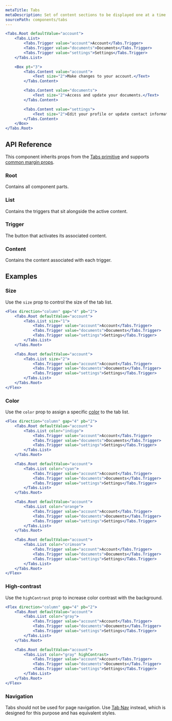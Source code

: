 ```yaml
---
metaTitle: Tabs
metaDescription: Set of content sections to be displayed one at a time.
sourcePath: components/tabs
---
```


```jsx live=true
<Tabs.Root defaultValue="account">
	<Tabs.List>
		<Tabs.Trigger value="account">Account</Tabs.Trigger>
		<Tabs.Trigger value="documents">Documents</Tabs.Trigger>
		<Tabs.Trigger value="settings">Settings</Tabs.Trigger>
	</Tabs.List>

	<Box pt="3">
		<Tabs.Content value="account">
			<Text size="2">Make changes to your account.</Text>
		</Tabs.Content>

		<Tabs.Content value="documents">
			<Text size="2">Access and update your documents.</Text>
		</Tabs.Content>

		<Tabs.Content value="settings">
			<Text size="2">Edit your profile or update contact information.</Text>
		</Tabs.Content>
	</Box>
</Tabs.Root>
```

## API Reference

This component inherits props from the [Tabs primitive](/primitives/docs/components/tabs) and supports [common margin props](/themes/docs/overview/layout#margin-props).

### Root

Contains all component parts.

<ThemesPropsTable defs="tabsRootPropDefs" />

### List

Contains the triggers that sit alongside the active content.

<ThemesPropsTable defs="tabsListPropDefs" />

### Trigger

The button that activates its associated content.

### Content

Contains the content associated with each trigger.

## Examples

### Size

Use the `size` prop to control the size of the tab list.

```jsx live=true line="3,11"
<Flex direction="column" gap="4" pb="2">
	<Tabs.Root defaultValue="account">
		<Tabs.List size="1">
			<Tabs.Trigger value="account">Account</Tabs.Trigger>
			<Tabs.Trigger value="documents">Documents</Tabs.Trigger>
			<Tabs.Trigger value="settings">Settings</Tabs.Trigger>
		</Tabs.List>
	</Tabs.Root>

	<Tabs.Root defaultValue="account">
		<Tabs.List size="2">
			<Tabs.Trigger value="account">Account</Tabs.Trigger>
			<Tabs.Trigger value="documents">Documents</Tabs.Trigger>
			<Tabs.Trigger value="settings">Settings</Tabs.Trigger>
		</Tabs.List>
	</Tabs.Root>
</Flex>
```

### Color

Use the `color` prop to assign a specific [color](/themes/docs/theme/color) to the tab list.

```jsx live=true line="3,11,19,27"
<Flex direction="column" gap="4" pb="2">
	<Tabs.Root defaultValue="account">
		<Tabs.List color="indigo">
			<Tabs.Trigger value="account">Account</Tabs.Trigger>
			<Tabs.Trigger value="documents">Documents</Tabs.Trigger>
			<Tabs.Trigger value="settings">Settings</Tabs.Trigger>
		</Tabs.List>
	</Tabs.Root>

	<Tabs.Root defaultValue="account">
		<Tabs.List color="cyan">
			<Tabs.Trigger value="account">Account</Tabs.Trigger>
			<Tabs.Trigger value="documents">Documents</Tabs.Trigger>
			<Tabs.Trigger value="settings">Settings</Tabs.Trigger>
		</Tabs.List>
	</Tabs.Root>

	<Tabs.Root defaultValue="account">
		<Tabs.List color="orange">
			<Tabs.Trigger value="account">Account</Tabs.Trigger>
			<Tabs.Trigger value="documents">Documents</Tabs.Trigger>
			<Tabs.Trigger value="settings">Settings</Tabs.Trigger>
		</Tabs.List>
	</Tabs.Root>

	<Tabs.Root defaultValue="account">
		<Tabs.List color="crimson">
			<Tabs.Trigger value="account">Account</Tabs.Trigger>
			<Tabs.Trigger value="documents">Documents</Tabs.Trigger>
			<Tabs.Trigger value="settings">Settings</Tabs.Trigger>
		</Tabs.List>
	</Tabs.Root>
</Flex>
```

### High-contrast

Use the `highContrast` prop to increase color contrast with the background.

```jsx live=true line="11"
<Flex direction="column" gap="4" pb="2">
	<Tabs.Root defaultValue="account">
		<Tabs.List color="gray">
			<Tabs.Trigger value="account">Account</Tabs.Trigger>
			<Tabs.Trigger value="documents">Documents</Tabs.Trigger>
			<Tabs.Trigger value="settings">Settings</Tabs.Trigger>
		</Tabs.List>
	</Tabs.Root>

	<Tabs.Root defaultValue="account">
		<Tabs.List color="gray" highContrast>
			<Tabs.Trigger value="account">Account</Tabs.Trigger>
			<Tabs.Trigger value="documents">Documents</Tabs.Trigger>
			<Tabs.Trigger value="settings">Settings</Tabs.Trigger>
		</Tabs.List>
	</Tabs.Root>
</Flex>
```

### Navigation

Tabs should not be used for page navigation. Use [Tab Nav](/themes/docs/components/tab-nav) instead, which is designed for this purpose and has equivalent styles.
